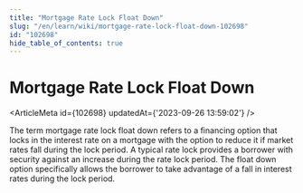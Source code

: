 ```yaml
---
title: "Mortgage Rate Lock Float Down"
slug: "/en/learn/wiki/mortgage-rate-lock-float-down-102698"
id: "102698"
hide_table_of_contents: true
---
```



# Mortgage Rate Lock Float Down

<ArticleMeta id={102698} updatedAt={'2023-09-26 13:59:02'} />
<div className='border-solid border-b border-t-0 my-4 border-[var(--ifm-color-gray-300)]' />

The term mortgage rate lock float down refers to a financing option that locks in the interest rate on a mortgage with the option to reduce it if market rates fall during the lock period. A typical rate lock provides a borrower with security against an increase during the rate lock period. The float down option specifically allows the borrower to take advantage of a fall in interest rates during the lock period.
